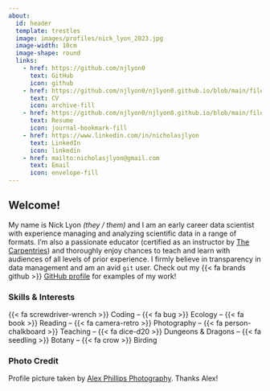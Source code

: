 ```yaml
---
about:
  id: header
  template: trestles
  image: images/profiles/nick_lyon_2023.jpg
  image-width: 10cm
  image-shape: round
  links:
    - href: https://github.com/njlyon0
      text: GitHub
      icon: github
    - href: https://github.com/njlyon0/njlyon0.github.io/blob/main/files/LyonCV.pdf
      text: CV
      icon: archive-fill
    - href: https://github.com/njlyon0/njlyon0.github.io/blob/main/files/LyonResume.pdf
      text: Resume
      icon: journal-bookmark-fill
    - href: https://www.linkedin.com/in/nicholasjlyon
      text: LinkedIn
      icon: linkedin
    - href: mailto:nicholasjlyon@gmail.com
      text: Email
      icon: envelope-fill
---
```


:::{#header}

## Welcome!

My name is Nick Lyon _(they / them)_ and I am an early career data scientist with experience managing and analyzing scientific data in a range of formats. I'm also a passionate educator (certified as an instructor by [The Carpentries](https://carpentries.org/)) and thoroughly enjoy chances to teach and learn with audiences of all levels of prior experience. I firmly believe in transparency in data management and am an avid `git` user. Check out my {{< fa brands github >}} [GitHub profile](https://github.com/njlyon0){target="_blank"} for examples of my work!

### Skills & Interests

{{< fa screwdriver-wrench >}} Coding -- {{< fa bug >}} Ecology -- {{< fa book >}} Reading -- {{< fa camera-retro >}} Photography -- {{< fa person-chalkboard >}} Teaching -- {{< fa dice-d20 >}} Dungeons & Dragons -- {{< fa seedling >}} Botany -- {{< fa crow >}} Birding
:::

### Photo Credit

Profile picture taken by [Alex Phillips Photography](https://alexphillipsphoto.com/). Thanks Alex!

